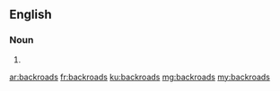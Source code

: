 {{also|back roads}}
==English==

===Noun===
{{head|en|noun plural form}}

# {{plural of|backroad|lang=en}}

[[ar:backroads]]
[[fr:backroads]]
[[ku:backroads]]
[[mg:backroads]]
[[my:backroads]]